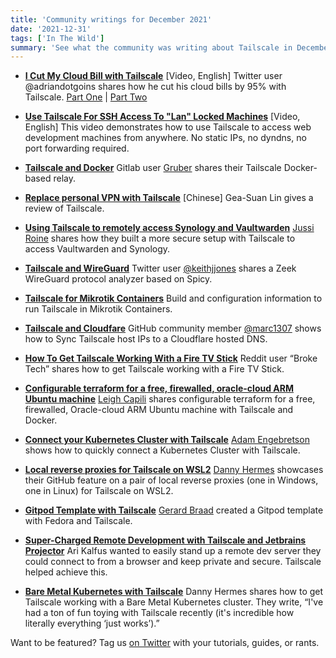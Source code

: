 ```yaml
---
title: 'Community writings for December 2021'
date: '2021-12-31'
tags: ['In The Wild']
summary: 'See what the community was writing about Tailscale in December 2021'
---
```


<NewsletterRepublishing />

- [**I Cut My Cloud Bill with Tailscale**](https://youtu.be/Wh_HpPwSswo) [Video, English]
  Twitter user @adriandotgoins shares how he cut his cloud bills by 95% with Tailscale. [Part One](https://www.youtube.com/watch?v=Wh_HpPwSswo) | [Part Two](https://www.youtube.com/watch?v=OIwxIdyZg7A)

- [**Use Tailscale For SSH Access To "Lan" Locked Machines**](https://www.youtube.com/watch?v=JHuD4Ab45bk) [Video, English]
  This video demonstrates how to use Tailscale to access web development machines from anywhere. No static IPs, no dyndns, no port forwarding required.

- [**Tailscale and Docker**](https://gitlab.com/gruberx/tailscale-docker)
  Gitlab user [Gruber](https://gitlab.com/gruberx) shares their Tailscale Docker-based relay.

- [**Replace personal VPN with Tailscale**](https://blog.gslin.org/archives/2021/12/29/10473/%e7%94%a8-tailscale-%e5%8f%96%e4%bb%a3%e5%80%8b%e4%ba%ba%e7%9a%84-vpn/) [Chinese]
  Gea-Suan Lin gives a review of Tailscale.

- [**Using Tailscale to remotely access Synology and Vaultwarden**](https://jussiroine.com/2021/12/building-a-more-secure-remote-access-setup-with-tailscale-to-access-vaultwarden-and-synology-remotely/)
  [Jussi Roine](https://www.linkedin.com/in/jroine/) shares how they built a more secure setup with Tailscale to access Vaultwarden and Synology.

- [**Tailscale and WireGuard**](https://github.com/corelight/zeek-spicy-wireguard)
  Twitter user [@keithjjones](https://mobile.twitter.com/keithjjones) shares a Zeek WireGuard protocol analyzer based on Spicy.

- [**Tailscale for Mikrotik Containers**](https://github.com/Fluent-networks/tailscale-mikrotik)
  Build and configuration information to run Tailscale in Mikrotik Containers.

- [**Tailscale and Cloudfare**](https://github.com/marc1307/tailscale-cloudflare-dnssync)
  GitHub community member [@marc1307](https://github.com/marc1307) shows how to Sync Tailscale host IPs to a Cloudflare hosted DNS.

- [**How To Get Tailscale Working With a Fire TV Stick**](https://www.reddit.com/r/fireTV/comments/r5fiom/guide_on_how_to_get_tailscale_working_with_a_fire/)
  Reddit user “Broke Tech” shares how to get Tailscale working with a Fire TV Stick.

- [**Configurable terraform for a free, firewalled, oracle-cloud ARM Ubuntu machine**](https://github.com/stealthybox/tf-oci-arm)
  [Leigh Capili](https://github.com/stealthybox) shares configurable terraform for a free, firewalled, Oracle-cloud ARM Ubuntu machine with Tailscale and Docker.

- [**Connect your Kubernetes Cluster with Tailscale**](https://github.com/adamgoose/tsk)
  [Adam Engebretson](https://github.com/adamgoose) shows how to quickly connect a Kubernetes Cluster with Tailscale.

- [**Local reverse proxies for Tailscale on WSL2**](https://github.com/dhermes/tailscale-wsl2)
  [Danny Hermes](https://twitter.com/bossylobster) showcases their GitHub feature on a pair of local reverse proxies (one in Windows, one in Linux) for Tailscale on WSL2.

- [**Gitpod Template with Tailscale**](https://mobile.twitter.com/gbraad/status/1467752150315188230)
  [Gerard Braad](https://mobile.twitter.com/gbraad) created a Gitpod template with Fedora and Tailscale.

- [**Super-Charged Remote Development with Tailscale and Jetbrains Projector**](https://mobile.twitter.com/Artis3n/status/1468609844450144268)
  Ari Kalfus wanted to easily stand up a remote dev server they could connect to from a browser and keep private and secure. Tailscale helped achieve this.

- [**Bare Metal Kubernetes with Tailscale**](https://blog.bossylobster.com/2021/12/tailsk8s.html)
  Danny Hermes shares how to get Tailscale working with a Bare Metal Kubernetes cluster. They write, “I've had a ton of fun toying with Tailscale recently (it's incredible how literally everything ‘just works’).”

Want to be featured? Tag us [on Twitter](https://twitter.com/tailscale) with your tutorials, guides, or rants.
